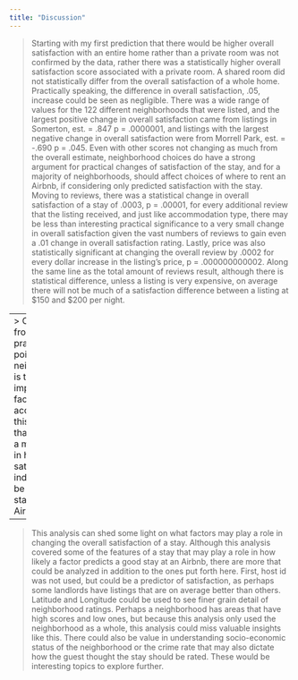 ---
title: "Discussion"
---

> Starting with my first prediction that there would be higher overall satisfaction with an entire home rather than a private room was not confirmed by the data, rather there was a statistically higher overall satisfaction score associated with a private room. A shared room did not statistically differ from the overall satisfaction of a whole home. Practically speaking, the difference in overall satisfaction, .05, increase could be seen as negligible.   There was a wide range of values for the 122 different neighborhoods that were listed, and the largest positive change in overall satisfaction came from listings in Somerton, est. = .847 p = .0000001, and listings with the largest negative change in overall satisfaction were from Morrell Park, est. = -.690 p = .045. Even with other scores not changing as much from the overall estimate, neighborhood choices do have a strong argument for practical changes of satisfaction of the stay, and for a majority of neighborhoods, should affect choices of where to rent an Airbnb, if considering only predicted satisfaction with the stay. Moving to reviews, there was a statistical change in overall satisfaction of a stay of .0003, p = .00001, for every additional review that the listing received, and just like accommodation type, there may be less than interesting practical significance to a very small change in overall satisfaction given the vast numbers of reviews to gain even a .01 change in overall satisfaction rating. Lastly, price was also statistically significant at changing the overall review by .0002 for every dollar increase in the listing's price, p = .000000000002. Along the same line as the total amount of reviews result, although there is statistical difference, unless a listing is very expensive, on average there will not be much of a satisfaction difference between a listing at $150 and $200 per night. 

---
> Overall, from a practical point of view, neighborhood is the most important factor, according to this analysis, that will play a major role in how satisfied an individual will be with their stay at an Airbnb.

---


> This analysis can shed some light on what factors may play a role in changing the overall satisfaction of a stay. Although this analysis covered some of the features of a stay that may play a role in how likely a factor predicts a good stay at an Airbnb, there are more that could be analyzed in addition to the ones put forth here. First, host id was not used, but could be a predictor of satisfaction, as perhaps some landlords have listings that are on average better than others. Latitude and Longitude could be used to see finer grain detail of neighborhood ratings. Perhaps a neighborhood has areas that have high scores and low ones, but because this analysis only used the neighborhood as a whole, this analysis could miss valuable insights like this. There could also be value in understanding socio-economic status of the neighborhood or the crime rate that may also dictate how the guest thought the stay should be rated. These would be interesting topics to explore further.